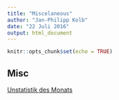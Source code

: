 ```yaml
---
title: "Miscelaneous"
author: "Jan-Philipp Kolb"
date: "22 Juli 2016"
output: html_document
---
```


```r
knitr::opts_chunk$set(echo = TRUE)
```

## Misc

[Unstatistik des Monats](http://www.rwi-essen.de/unstatistik/)